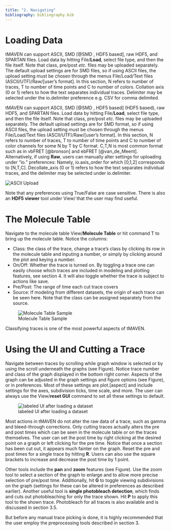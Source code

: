 ```yaml
---
title: "2. Navigating"
bibliography: bibliography.bib
---
```


# Loading Data
tMAVEN can support ASCII, SMD [@SMD , HDF5 based], raw HDF5, and SPARTAN files. Load data by hitting File/**Load**, select file type, and then the file itself. Note that class, pre/post *etc.* files may be uploaded separately. The default upload settings are for SMD files, so if using ASCII files, the upload setting must be chosen through the menus File/Load/Text files (ASCII/UTF)/Raw/[user's format]. In this section, N refers to number of traces, T to number of time points and C to number of  colors. Collation axis (0 or 1) refers to how the text separates individual traces. Delimiter may be selected under the io.delimiter preference e.g. CSV for comma delimited. 

tMAVEN can support ASCII, SMD [@SMD , HDF5 based] (HDF5 based), raw HDF5, and SPARTAN files. Load data by hitting File/**Load**, select file type, and then the file itself. Note that class, pre/post *etc.* files may be uploaded separately. The default upload settings are for SMD format, so if using ASCII files, the upload setting must be chosen through the menus File/Load/Text files (ASCII/UTF)/Raw/[user's format]. In this section, N refers to number of traces, T to number of time points and C to number of color channels for some N by T by C format. C,T,N is most common format such as in vbFRET [@bronson] and ebFRET [@van_de_Meent]. Alternatively, if using **Raw**, users can manually alter settings for uploading under "io." preferences: Namely, io.axis_order for which [0,1,2] corresponds to [N,T,C]. Decollate_axis (0 or 1) refers to how the text separates individual traces, and the delimiter may be selected under io.delimiter.


![ASCII Upload](images/ASCIIupload.png)
<!-- %ebfret is n*t and might be csv or tsb delimiter  -->

Note that any preferences using True/False are case sensitive. There is also an **HDF5 viewer** tool under View/ that the user may find useful.

# The Molecule Table
Navigate to the molecule table View/**Molecule Table** or hit command T to bring up the molecule table. Notice the columns:

* Class: the class of the trace, change a trace's class by clicking its row in the molecule table and inputing a number, or simply by clicking around the plot and keying a number.
* On/Off: Whether the trace is turned on. By toggling a trace one can easily choose which traces  are included in modeling and plotting features, see section 4. It will also toggle whether the trace is subject to actions like save.
* Pre/Post: The range of time each cut trace covers 
* Source: If modeling from different datasets, the origin of each trace can be seen here. Note that the class can be assigned separately from the source. 

![Molecule Table Sample](images/Molecule\ Table\ Sample.png)

Classifying traces is one of the most powerful aspects of tMAVEN. 


# Using the UI and Cutting a Trace
Navigate between traces by scrolling while graph window is selected or by using the scroll underneath the graphs (see Figure). Notice trace number and class of the graph displayed in the bottom right corner. Aspects of the graph can be adjusted in the graph settings and figure options (see Figure), or in preferences. Most of these settings are plot.[aspect] and include settings for the axes, subdivision ticks, time scale, and more. The user can always use the View/**reset GUI** command to set all these settings to default. 

![labeled UI after loading a dataset](images/General\ UI.png)

Most actions in tMAVEN do not alter the raw data of a trace, such as gamma and bleed-through corrections. Only cutting traces actually alters the pre and post times which can be seen in the molecule table or on the traces themselves. The user can set the post time by right clicking at the desired point on a graph or left clicking for the pre time. Notice that once a section has been cut out, it appears much fainter on the graph. Reset the pre and post times for a single trace by hitting **R**. Users can also use the square brackets to increase and decrease the post time by 1 point.

Other tools include the **pan** and **zoom** features (see Figure). Use the zoom tool to select a section of the graph to enlarge and to allow more precise selection of pre/post time. Additionally, hit **G** to toggle viewing subdivisions on the graph (settings for these can be altered in preferences as described earlier). 
Another useful tool is **single photobleach detection**, which finds and cuts out photobleaching for only the trace shown. Hit **P** to apply this tool to the shown trace. Photobleach for all traces is also available and is discussed in section 3.5. 
<!-- click and right click, use zoom (inspect? tool), graph subdivisions- command g -->

But before any manual trace picking is done, it is highly recommended that the user employ the preprocessing tools described in section 3.
